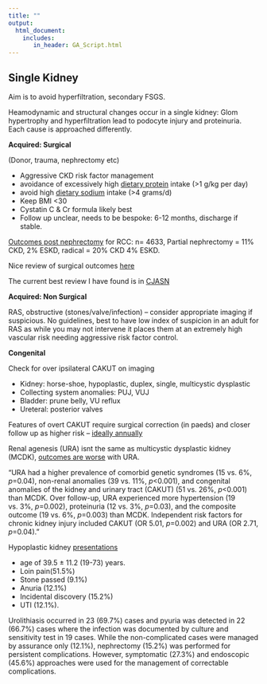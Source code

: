 ---
title: ""
output: 
  html_document:
    includes:
       in_header: GA_Script.html
---

## Single Kidney

Aim is to avoid hyperfiltration, secondary FSGS.

Heamodynamic and structural changes occur in a single kidney: Glom hypertrophy and hyperfiltration lead to podocyte injury and proteinuria. Each cause is approached differently.

**Acquired: Surgical**

(Donor, trauma, nephrectomy etc)

-   Aggressive CKD risk factor management
-   avoidance of excessively high [dietary protein](https://www.sciencedirect.com/topics/medicine-and-dentistry/protein-intake) intake (\>1 g/kg per day)
-   avoid high [dietary sodium](https://www.sciencedirect.com/topics/medicine-and-dentistry/sodium-intake) intake (\>4 grams/d)
-   Keep BMI \<30
-   Cystatin C & Cr formula likely best
-   Follow up unclear, needs to be bespoke: 6-12 months, discharge if stable.

[Outcomes post nephrectomy](https://www.sciencedirect.com/science/article/abs/pii/S0302283812004034) for RCC: n= 4633, Partial nephrectomy = 11% CKD, 2% ESKD, radical = 20% CKD 4% ESKD.

Nice review of surgical outcomes [here](https://www.sciencedirect.com/science/article/pii/S2468024919314019)

The current best review I have found is in [CJASN](https://www.ncbi.nlm.nih.gov/pmc/articles/PMC4011451/)

**Acquired: Non Surgical**

RAS, obstructive (stones/valve/infection) – consider appropriate imaging if suspicious. No guidelines, best to have low index of suspicion in an adult for RAS as while you may not intervene it places them at an extremely high vascular risk needing aggressive risk factor control.

**Congenital**

Check for over ipsilateral CAKUT on imaging

-   Kidney: horse-shoe, hypoplastic, duplex, single, multicystic dysplastic
-   Collecting system anomalies: PUJ, VUJ
-   Bladder: prune belly, VU reflux
-   Ureteral: posterior valves

Features of overt CAKUT require surgical correction (in paeds) and closer follow up as higher risk – [ideally annually](https://academic.oup.com/ndt/article/26/5/1458/1894859)

Renal agenesis (URA) isnt the same as multicystic dysplastic kidney (MCDK), [outcomes are worse](https://link.springer.com/article/10.1007/s00467-021-05064-1) with URA.

“URA had a higher prevalence of comorbid genetic syndromes (15 vs. 6%, *p*=0.04), non-renal anomalies (39 vs. 11%, *p*\<0.001), and congenital anomalies of the kidney and urinary tract (CAKUT) (51 vs. 26%, *p*\<0.001) than MCDK. Over follow-up, URA experienced more hypertension (19 vs. 3%, *p*=0.002), proteinuria (12 vs. 3%, *p*=0.03), and the composite outcome (19 vs. 6%, *p*=0.003) than MCDK. Independent risk factors for chronic kidney injury included CAKUT (OR 5.01, *p*=0.002) and URA (OR 2.71, *p*=0.04).”

Hypoplastic kidney [presentations](https://www.ncbi.nlm.nih.gov/pmc/articles/PMC8790306/)

-   age of 39.5 ± 11.2 (19-73) years.
-   Loin pain(51.5%)
-   Stone passed (9.1%)
-   Anuria (12.1%)
-   Incidental discovery (15.2%)
-   UTI (12.1%).

Urolithiasis occurred in 23 (69.7%) cases and pyuria was detected in 22 (66.7%) cases where the infection was documented by culture and sensitivity test in 19 cases. While the non-complicated cases were managed by assurance only (12.1%), nephrectomy (15.2%) was performed for persistent complications. However, symptomatic (27.3%) and endoscopic (45.6%) approaches were used for the management of correctable complications.
